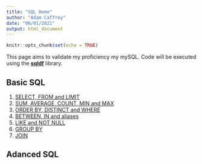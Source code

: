 ```yaml
---
title: "SQL Home"
author: "Adam Caffrey"
date: "06/01/2021"
output: html_document
---
```


```r
knitr::opts_chunk$set(echo = TRUE)
```

This page aims to validate my proficiency my mySQL. Code will be executed using the **[sqldf](https://github.com/ggrothendieck/sqldf#Overview)** library. 

## Basic SQL

1. [SELECT, FROM and LIMIT](./basic_1.html)   
2. [SUM, AVERAGE, COUNT, MIN and MAX](./basic_2.html)   
3. [ORDER BY, DISTINCT and WHERE](./basic_3.html)     
4. [BETWEEN, IN and aliases](./basic_4.html)    
5. [LIKE and NOT NULL](./basic_5.html)   
6. [GROUP BY](./basic_6.html)   
7. [JOIN](./basic_7.html)   

## Adanced SQL

